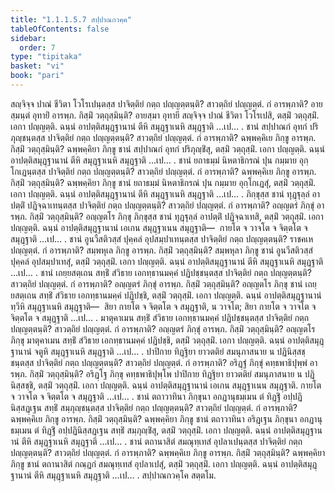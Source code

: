 ```yaml
---
title: "1.1.1.5.7 สปฺปาณกวคฺค"
tableOfContents: false
sidebar:
  order: 7
type: "tipitaka"
basket: "vi"
book: "pari"
---
```



<DynamicBreadcrumb />

<Division number="114" book="pari">

<Paragraph number="185" book="pari">
สญฺจิจฺจ ปาณํ ชีวิตา โวโรเปนฺตสฺส ปาจิตฺติยํ กตฺถ ปญฺญตฺตนฺติ? สาวตฺถิยํ ปญฺญตฺตํ. กํ อารพฺภาติ? อายสฺมนฺตํ อุทายิํ อารพฺภ. กิสฺมิํ วตฺถุสฺมินฺติ? อายสฺมา อุทายี สญฺจิจฺจ ปาณํ ชีวิตา โวโรเปสิ, ตสฺมิํ วตฺถุสฺมิํ. เอกา ปญฺญตฺติ. ฉนฺนํ อาปตฺติสมุฏฺฐานานํ ตีหิ สมุฏฺฐาเนหิ สมุฏฺฐาติ …เป… .
</Paragraph>

</Division>
<Division number="115" book="pari">

<Paragraph number="186" book="pari">
ชานํ สปฺปาณกํ อุทกํ ปริภุญฺชนฺตสฺส ปาจิตฺติยํ กตฺถ ปญฺญตฺตนฺติ? สาวตฺถิยํ ปญฺญตฺตํ. กํ อารพฺภาติ? ฉพฺพคฺคิเย ภิกฺขู อารพฺภ. กิสฺมิํ วตฺถุสฺมินฺติ? ฉพฺพคฺคิยา ภิกฺขู ชานํ สปฺปาณกํ อุทกํ ปริภุญฺชิํสุ, ตสฺมิํ วตฺถุสฺมิํ. เอกา ปญฺญตฺติ. ฉนฺนํ อาปตฺติสมุฏฺฐานานํ ตีหิ สมุฏฺฐาเนหิ สมุฏฺฐาติ …เป… .
</Paragraph>

</Division>
<Division number="116" book="pari">

<Paragraph number="187" book="pari">
ชานํ ยถาธมฺมํ นิหตาธิกรณํ ปุน กมฺมาย อุกฺโกเฏนฺตสฺส ปาจิตฺติยํ กตฺถ ปญฺญตฺตนฺติ? สาวตฺถิยํ ปญฺญตฺตํ. กํ อารพฺภาติ? ฉพฺพคฺคิเย ภิกฺขู อารพฺภ. กิสฺมิํ วตฺถุสฺมินฺติ? ฉพฺพคฺคิยา ภิกฺขู ชานํ ยถาธมฺมํ นิหตาธิกรณํ ปุน กมฺมาย อุกฺโกเฏสุํ, ตสฺมิํ วตฺถุสฺมิํ. เอกา ปญฺญตฺติ. ฉนฺนํ อาปตฺติสมุฏฺฐานานํ ตีหิ สมุฏฺฐาเนหิ สมุฏฺฐาติ …เป… .
</Paragraph>

</Division>
<Division number="117" book="pari">

<Paragraph number="188" book="pari">
ภิกฺขุสฺส ชานํ ทุฏฺฐุลฺลํ อาปตฺติํ ปฏิจฺฉาเทนฺตสฺส ปาจิตฺติยํ กตฺถ ปญฺญตฺตนฺติ? สาวตฺถิยํ ปญฺญตฺตํ. กํ อารพฺภาติ? อญฺญตรํ ภิกฺขุํ อารพฺภ. กิสฺมิํ วตฺถุสฺมินฺติ? อญฺญตโร ภิกฺขุ ภิกฺขุสฺส ชานํ ทุฏฺฐุลฺลํ อาปตฺติํ ปฏิจฺฉาเทสิ, ตสฺมิํ วตฺถุสฺมิํ. เอกา ปญฺญตฺติ. ฉนฺนํ อาปตฺติสมุฏฺฐานานํ เอเกน สมุฏฺฐาเนน สมุฏฺฐาติ—  กายโต จ วาจโต จ จิตฺตโต จ สมุฏฺฐาติ …เป… .
</Paragraph>

</Division>
<Division number="118" book="pari">

<Paragraph number="189" book="pari">
ชานํ อูนวีสติวสฺสํ ปุคฺคลํ อุปสมฺปาเทนฺตสฺส ปาจิตฺติยํ กตฺถ ปญฺญตฺตนฺติ? ราชคเห ปญฺญตฺตํ. กํ อารพฺภาติ? สมฺพหุเล ภิกฺขู อารพฺภ. กิสฺมิํ วตฺถุสฺมินฺติ? สมฺพหุลา ภิกฺขู ชานํ อูนวีสติวสฺสํ ปุคฺคลํ อุปสมฺปาเทสุํ, ตสฺมิํ วตฺถุสฺมิํ. เอกา ปญฺญตฺติ. ฉนฺนํ อาปตฺติสมุฏฺฐานานํ ตีหิ สมุฏฺฐาเนหิ สมุฏฺฐาติ …เป… .
</Paragraph>

</Division>
<Division number="119" book="pari">

<Paragraph number="190" book="pari">
ชานํ เถยฺยสตฺเถน สทฺธิํ สํวิธาย เอกทฺธานมคฺคํ ปฏิปชฺชนฺตสฺส ปาจิตฺติยํ กตฺถ ปญฺญตฺตนฺติ? สาวตฺถิยํ ปญฺญตฺตํ. กํ อารพฺภาติ? อญฺญตรํ ภิกฺขุํ อารพฺภ. กิสฺมิํ วตฺถุสฺมินฺติ? อญฺญตโร ภิกฺขุ ชานํ เถยฺยสตฺเถน สทฺธิํ สํวิธาย เอกทฺธานมคฺคํ ปฏิปชฺชิ, ตสฺมิํ วตฺถุสฺมิํ. เอกา ปญฺญตฺติ. ฉนฺนํ อาปตฺติสมุฏฺฐานานํ ทฺวีหิ สมุฏฺฐาเนหิ สมุฏฺฐาติ—  สิยา กายโต จ จิตฺตโต จ สมุฏฺฐาติ, น วาจโต; สิยา กายโต จ วาจโต จ จิตฺตโต จ สมุฏฺฐาติ …เป… .
</Paragraph>

</Division>
<Division number="120" book="pari">

<Paragraph number="191" book="pari">
มาตุคาเมน สทฺธิํ สํวิธาย เอกทฺธานมคฺคํ ปฏิปชฺชนฺตสฺส ปาจิตฺติยํ กตฺถ ปญฺญตฺตนฺติ? สาวตฺถิยํ ปญฺญตฺตํ. กํ อารพฺภาติ? อญฺญตรํ ภิกฺขุํ อารพฺภ. กิสฺมิํ วตฺถุสฺมินฺติ? อญฺญตโร ภิกฺขุ มาตุคาเมน สทฺธิํ สํวิธาย เอกทฺธานมคฺคํ ปฏิปชฺชิ, ตสฺมิํ วตฺถุสฺมิํ. เอกา ปญฺญตฺติ. ฉนฺนํ อาปตฺติสมุฏฺฐานานํ จตูหิ สมุฏฺฐาเนหิ สมุฏฺฐาติ …เป… .
</Paragraph>

</Division>
<Division number="121" book="pari">

<Paragraph number="192" book="pari">
ปาปิกาย ทิฏฺฐิยา ยาวตติยํ สมนุภาสนาย น ปฏินิสฺสชฺชนฺตสฺส ปาจิตฺติยํ กตฺถ ปญฺญตฺตนฺติ? สาวตฺถิยํ ปญฺญตฺตํ. กํ อารพฺภาติ? อริฏฺฐํ ภิกฺขุํ คทฺธพาธิปุพฺพํ อารพฺภ. กิสฺมิํ วตฺถุสฺมินฺติ? อริฏฺโฐ ภิกฺขุ คทฺธพาธิปุพฺโพ ปาปิกาย ทิฏฺฐิยา ยาวตติยํ สมนุภาสนาย น ปฏินิสฺสชฺชิ, ตสฺมิํ วตฺถุสฺมิํ. เอกา ปญฺญตฺติ. ฉนฺนํ อาปตฺติสมุฏฺฐานานํ เอเกน สมุฏฺฐาเนน สมุฏฺฐาติ. กายโต จ วาจโต จ จิตฺตโต จ สมุฏฺฐาติ …เป… .
</Paragraph>

</Division>
<Division number="122" book="pari">

<Paragraph number="193" book="pari">
ชานํ ตถาวาทินา ภิกฺขุนา อกฏานุธมฺเมน ตํ ทิฏฺฐิํ อปฺปฏินิสฺสฏฺเฐน สทฺธิํ สมฺภุญฺชนฺตสฺส ปาจิตฺติยํ กตฺถ ปญฺญตฺตนฺติ? สาวตฺถิยํ ปญฺญตฺตํ. กํ อารพฺภาติ? ฉพฺพคฺคิเย ภิกฺขู อารพฺภ. กิสฺมิํ วตฺถุสฺมินฺติ? ฉพฺพคฺคิยา ภิกฺขู ชานํ ตถาวาทินา อริฏฺเฐน ภิกฺขุนา อกฏานุธมฺเมน ตํ ทิฏฺฐิํ อปฺปฏินิสฺสฏฺเฐน สทฺธิํ สมฺภุญฺชิํสุ, ตสฺมิํ วตฺถุสฺมิํ. เอกา ปญฺญตฺติ. ฉนฺนํ อาปตฺติสมุฏฺฐานานํ ตีหิ สมุฏฺฐาเนหิ สมุฏฺฐาติ …เป… .
</Paragraph>

</Division>
<Division number="123" book="pari">

<Paragraph number="194" book="pari">
ชานํ ตถานาสิตํ สมณุทฺเทสํ อุปลาเปนฺตสฺส ปาจิตฺติยํ กตฺถ ปญฺญตฺตนฺติ? สาวตฺถิยํ ปญฺญตฺตํ. กํ อารพฺภาติ? ฉพฺพคฺคิเย ภิกฺขู อารพฺภ. กิสฺมิํ วตฺถุสฺมินฺติ? ฉพฺพคฺคิยา ภิกฺขู ชานํ ตถานาสิตํ กณฺฏกํ สมณุทฺเทสํ อุปลาเปสุํ, ตสฺมิํ วตฺถุสฺมิํ. เอกา ปญฺญตฺติ. ฉนฺนํ อาปตฺติสมุฏฺฐานานํ ตีหิ สมุฏฺฐาเนหิ สมุฏฺฐาติ …เป… .

</Paragraph>
</Division>

<Paragraph number="195" type="center" book="pari">
สปฺปาณกวคฺโค สตฺตโม.
</Paragraph>